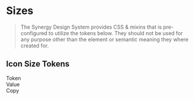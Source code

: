 
<Meta title="Docs/Developers/Tokens/Icon"/>

# Sizes

> The Synergy Design System provides CSS & mixins that is pre-configured to utilize the tokens below. They should not be used for any purpose other than the element or semantic meaning they where created for.

## Icon Size Tokens

<div className="table token margin-top">
  <div>
    <div>Token</div>
    <div>Value</div>
    <div>Copy</div>
  </div>
  <TokenList tokens={theme.semantic.size.icon} prefix="--sds-semantic-size-icon"></TokenList>
</div>
